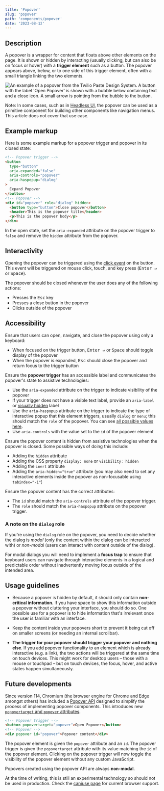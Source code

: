```yaml
---
title: 'Popover'
slug: 'popover'
path: 'components/popover'
date: '2023-08-12'
---
```


## Description

A popover is a wrapper for content that floats above other elements on the page. It is shown or hidden by interacting (usually clicking, but can also be on focus or hover) with a **trigger element** such as a button. The popover appears above, below, or to one side of this trigger element, often with a small triangle linking the two elements.

![An example of a popover from the Twilio Paste Design System. A button with the label 'Open Popover' is shown with a bubble below containing text and a close icon. A small arrow is pointing from the bubble to the button.](./images/twilio_paste_popover.png 'An example of a popover from the Twilio Paste Design System.')

Note: In some cases, such as in [Headless UI](https://headlessui.com/react/popover), the popover can be used as a primitive component for building other components like navigation menus. This article does not cover that use case.

## Example markup

Here is some example markup for a popover trigger and popover in its closed state:

```html
<!-- Popover trigger -->
<button
  type="button"
  aria-expanded="false"
  aria-controls="popover"
  aria-haspopup="dialog"
>
  Expand Popover
</button>
<!-- Popover -->
<div id="popover" role="dialog" hidden>
  <button type="button">Close popover</button>
  <header>This is the popover title</header>
  <p>This is the popover body</p>
</div>
```

In the open state, set the `aria-expanded` attribute on the popover trigger to `false` and remove the `hidden` attribute from the popover.

## Interactivity

Opening the popover can be triggered using the [click event](https://developer.mozilla.org/en-US/docs/Web/API/Element/click_event) on the button. This event will be triggered on mouse click, touch, and key press (<kbd>Enter ↵</kbd> or <kbd>Space</kbd>).

The popover should be closed whenever the user does any of the following actions:

- Presses the <kbd>Esc</kbd> key
- Presses a close button in the popover
- Clicks outside of the popover

## Accessibility

Ensure that users can open, navigate, and close the popover using only a keyboard:

- When focused on the trigger button, <kbd>Enter ↵</kbd> or <kbd>Space</kbd> should toggle display of the popover
- When the popover is expanded, <kbd>Esc</kbd> should close the popover and return focus to the trigger button

Ensure the **popover trigger** has an accessible label and communicates the popover's state to assistive technologies:

- Use the `aria-expanded` attribute on the trigger to indicate visibility of the popover
- If your trigger does not have a visible text label, provide an `aria-label` or [visually hidden](/components/visually-hidden) label
- Use the `aria-haspopup` attribute on the trigger to indicate the type of interactive popup that this element triggers, usually `dialog` or `menu`; this should match the `role` of the popover. You can see [all possible values here](https://developer.mozilla.org/en-US/docs/Web/Accessibility/ARIA/Attributes/aria-haspopup).
- Use `aria-controls` with the value set to the `id` of the popover element

Ensure the popover content is hidden from assistive technologies when the popover is closed. Some possible ways of doing this include:

- Adding the `hidden` attribute
- Adding the CSS property `display: none` or `visibility: hidden`
- Adding the `inert` attribute
- Adding the `aria-hidden="true"` attribute (you may also need to set any interactive elements inside the popover as non-focusable using `tabindex="-1"`)

Ensure the popover content has the correct attributes:

- The `id` should match the `aria-controls` attribute of the popover trigger.
- The `role` should match the `aria-haspopup` attribute on the popover trigger.

### A note on the `dialog` role

If you're using the `dialog` role on the popover, you need to decide whether the dialog is _modal_ (only the content within the dialog can be interacted with) or _non-modal_ (users can interact with content outside of the dialog).

For modal dialogs you will need to implement a **focus trap** to ensure that keyboard users can navigate through interactive elements in a logical and predictable order without inadvertently moving focus outside of the intended area.

## Usage guidelines

- Because a popover is hidden by default, it should only contain **non-critical information**. If you have space to show this information outside a popover without cluttering your interface, you should do so. One possible use for a popover is to hide information that's irrelevant once the user is familiar with an interface.

- Keep the content inside your popovers short to prevent it being cut off on smaller screens (or needing an internal scrollbar).

- **The trigger for your popover should trigger your popover and nothing else**. If you add popover functionality to an element which is already interactive (e.g. a link), the two actions will be triggered at the same time on touch devices. This might work for desktop users – those with a mouse or touchpad – but on touch devices, the focus, hover, and active states happen simultaneously.

## Future developments

Since version 114, Chromium (the browser engine for Chrome and Edge amongst others) has included a [Popover API](https://developer.mozilla.org/en-US/docs/Web/API/Popover_API) designed to simplify the process of implementing popover components. This introduces new [`popovertarget` and `popover` attributes](https://developer.mozilla.org/en-US/docs/Web/HTML/Global_attributes/popover).

```html
<!-- Popover trigger -->
<button popovertarget="popover">Open Popover</button>
<!-- Popover -->
<div popover id="popover">Popover content</div>
```

The popover element is given the `popover` attribute and an `id`. The popover trigger is given the `popovertarget` attribute with its value matching the `id` of the popover element. Clicking on the popover trigger will now toggle the visibility of the popover element without any custom JavaScript.

Popovers created using the popover API are always **non-modal**.

At the time of writing, this is still an experimental technology so should not be used in production. Check the [caniuse page](https://caniuse.com/?search=popover) for current browser support.
